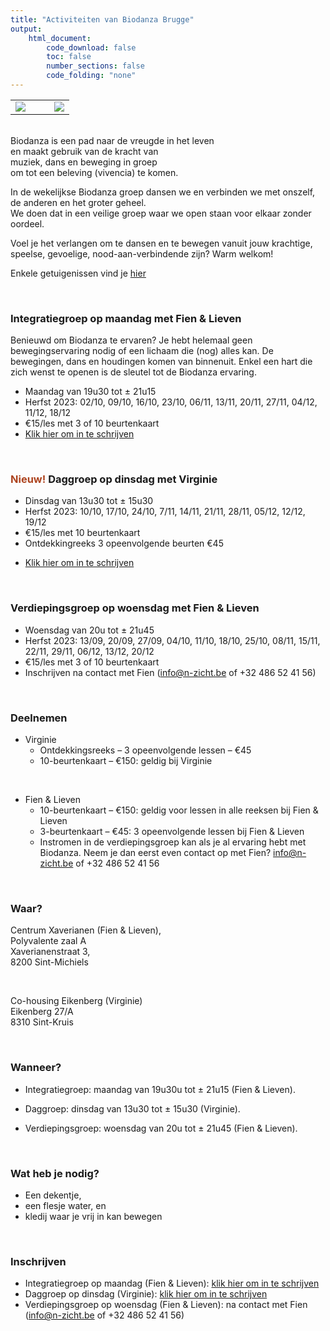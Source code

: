 ```yaml
---
title: "Activiteiten van Biodanza Brugge"
output:
    html_document:
        code_download: false
        toc: false
        number_sections: false
        code_folding: "none"
---
```


<table>
<tr>
<td width=66%>
![](./figs/activiteiten2023.png)
</td>
<td width=34%>
![](./figs/flyerVirginie.png)
</td>
</table>

</br>
Biodanza is een pad naar de vreugde in het leven  
en maakt gebruik van de kracht van  
muziek, dans en beweging in groep  
om tot een beleving (vivencia) te komen.  

In de wekelijkse Biodanza groep dansen we en verbinden we met onszelf, de anderen en het groter geheel.   
We doen dat in een veilige groep waar we open staan voor elkaar zonder oordeel.

Voel je het verlangen om te dansen en te bewegen vanuit jouw krachtige, speelse, gevoelige, nood-aan-verbindende zijn? Warm welkom!

Enkele getuigenissen vind je [hier](getuigenissen.html)

</br>

<a name="activiteitenFienLieven"></a>

<!-- ### <span style="color:#AD441F">Nieuw!</span> Zomerlessen op maandag met Fien & Lieven 

Zin om verder te dansen tijdens de zomer? Dat kan! 

- Maandag 03/07, 10/07 en 17/07 van 19u30 tot $\pm$ 21u15 
- €15/les met 3 of 10 beurtenkaart
- [Klik hier om in te schrijven](./inschrijvenZomerLessen.html)

De lessen staan voor iedereen open. 
Is Biodanza nieuw voor jou? Welkom om deel te nemen met een 3-beurtenkaart en te beleven wat Biodanza jou kan brengen.
Heb je al Biodanza-ervaring dan kan je zoals anders je 10-beurten kaart gebruiken. 

</br>
-->

### Integratiegroep op maandag met Fien & Lieven 

Benieuwd om Biodanza te ervaren? Je hebt helemaal geen bewegingservaring nodig of een lichaam die (nog) alles kan. De bewegingen, dans en houdingen komen van binnenuit. Enkel een hart die zich wenst te openen is de sleutel tot de Biodanza ervaring.  

- Maandag van 19u30 tot $\pm$ 21u15
- Herfst 2023: 02/10, 09/10, 16/10, 23/10, 06/11, 13/11, 20/11, 27/11, 04/12, 11/12, 18/12
- €15/les met 3 of 10 beurtenkaart
- [Klik hier om in te schrijven](./inschrijvenIntegratieGroep.html)

</br>

<a name="activiteitenVirginie"></a>

### <span style="color:#AD441F">Nieuw!</span> Daggroep op dinsdag met Virginie 


- Dinsdag van 13u30 tot $\pm$ 15u30
<!-- 
- Ontdekkingsreeks (3 keer): 12/09, 19/09, 26/09 -- €40 
-->
- Herfst 2023: 10/10, 17/10, 24/10, 7/11, 14/11, 21/11, 28/11, 05/12, 12/12, 19/12 
- €15/les met 10 beurtenkaart 
- Ontdekkingreeks 3 opeenvolgende beurten €45

<!--
- Winterreeks (2):  09/01, 16/01, 23/01, 30/01, 6/02, 20/02, 27/02, 05/03, 12/03, 19/03 -- €150
-->
- [Klik hier om in te schrijven](./inschrijvenVirginie.html)

</br>

### Verdiepingsgroep op woensdag met Fien & Lieven 

- Woensdag van 20u tot $\pm$ 21u45
- Herfst 2023: 13/09, 20/09, 27/09, 04/10, 11/10, 18/10, 25/10, 08/11, 15/11, 22/11, 29/11, 06/12, 13/12, 20/12
- €15/les met 3 of 10 beurtenkaart
- Inschrijven na contact met Fien  ([info@n-zicht.be](mailto:info@n-zicht.be) of +32 486 52 41 56)

</br>

### Deelnemen

  - Virginie 
    - Ontdekkingsreeks -- 3 opeenvolgende lessen -- €45 
    - 10-beurtenkaart -- €150: geldig bij Virginie 

</br> 

  - Fien & Lieven 
    - 10-beurtenkaart -- €150: geldig voor lessen in alle reeksen bij Fien & Lieven
    - 3-beurtenkaart -- €45: 3 opeenvolgende lessen bij Fien & Lieven
    - Instromen in de verdiepingsgroep kan als je al ervaring hebt met Biodanza. Neem je dan eerst even contact op met Fien? [info@n-zicht.be](mailto:info@n-zicht.be) of +32 486 52 41 56

</br>

### Waar? 

Centrum Xaverianen (Fien & Lieven),  
Polyvalente zaal A  
Xaverianenstraat 3,  
8200 Sint-Michiels

</br>

Co-housing Eikenberg (Virginie)    
Eikenberg 27/A         
8310 Sint-Kruis

</br> 

### Wanneer? 

- Integratiegroep: maandag van 19u30u tot $\pm$ 21u15 (Fien & Lieven).

- Daggroep: dinsdag van 13u30 tot $\pm$ 15u30 (Virginie). 
- Verdiepingsgroep: woensdag van 20u tot $\pm$ 21u45 (Fien & Lieven).

</br>

### Wat heb je nodig? 

  - Een dekentje,
  - een flesje water, en
  - kledij waar je vrij in kan bewegen
  
</br>

### Inschrijven 

<!-- 
- Zomerlessen op maandag (Fien & Lieven): [klik hier om in te schrijven](./inschrijvenZomerLessen.html)
-->
- Integratiegroep op maandag (Fien & Lieven): [klik hier om in te schrijven](./inschrijvenIntegratieGroep.html)
- Daggroep op dinsdag (Virginie): [klik hier om in te schrijven](./inschrijvenVirginie.html)
- Verdiepingsgroep op woensdag (Fien & Lieven): na contact met Fien  ([info@n-zicht.be](mailto:info@n-zicht.be) of +32 486 52 41 56)

